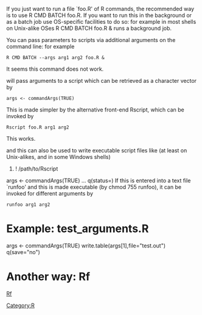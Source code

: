 If you just want to run a file `foo.R' of R commands, the recommended way is to use R CMD
BATCH foo.R. If you want to run this in the background or as a batch job use OS-specific
facilities to do so: for example in most shells on Unix-alike OSes R CMD BATCH foo.R & runs a
background job.

You can pass parameters to scripts via additional arguments on the command line: for example

<code>R CMD BATCH --args arg1 arg2 foo.R &</code>
<p style="color:red">It seems this command does not work.</p>

will pass arguments to a script which can be retrieved as a character vector by

<code>args <- commandArgs(TRUE)</code>

This is made simpler by the alternative front-end Rscript, which can be invoked by

<code>Rscript foo.R arg1 arg2</code>
<p style="color:red">This works.</p>

and this can also be used to write executable script files like (at least on Unix-alikes, and in
some Windows shells)
<bash>
#! /path/to/Rscript
args <- commandArgs(TRUE)
...
q(status=<exit status code>)
</bash>
If this is entered into a text file `runfoo' and this is made executable (by chmod 755 runfoo),
it can be invoked for different arguments by

<code>runfoo arg1 arg2</code>

= Example: test_arguments.R =
<R>
args <- commandArgs(TRUE)
write.table(args[1],file="test.out")
q(save="no")
</R>

= Another way: Rf =
[[Rf]]

[[Category:R]]